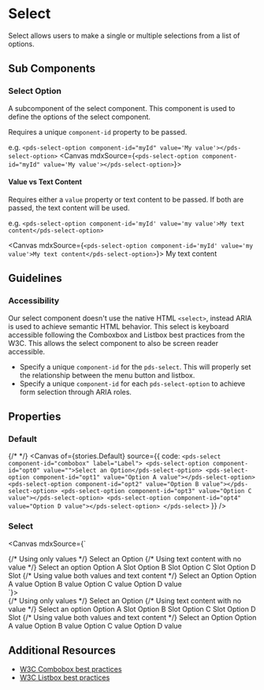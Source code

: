 

<Meta of={stories} />

# Select

Select allows users to make a single or multiple selections from a list of options.

## Sub Components

### Select Option

A subcomponent of the select component. This component is used to define the options of the select component.

Requires a unique `component-id` property to be passed.

e.g. `<pds-select-option component-id="myId" value='My value'></pds-select-option>`
<Canvas mdxSource={`
<pds-select-option component-id="myId" value='My value'></pds-select-option>
`}>
  <pds-select-option component-id="myId" value='My value'></pds-select-option>
</Canvas>

#### Value vs Text Content
Requires either a `value` property or text content to be passed. If both are passed, the text content will be used.

e.g. `<pds-select-option component-id='myId' value='my value'>My text content</pds-select-option>`

<Canvas mdxSource={`
<pds-select-option component-id='myId' value='my value'>My text content</pds-select-option>
`}>
  <pds-select-option component-id='myId' value='my value'>My text content</pds-select-option>
</Canvas>


## Guidelines
### Accessibility
Our select component doesn't use the native HTML `<select>`, instead ARIA is used to achieve semantic HTML behavior.
This select is keyboard accessible following the Comboxbox and Listbox best practices from the W3C. This allows the select component to also be screen reader accessible.

- Specify a unique `component-id` for  the `pds-select`. This will properly set the relationship between the menu button and listbox.
- Specify a unique `component-id` for each `pds-select-option` to achieve form selection through ARIA roles.

## Properties

<ArgTypes of={stories} />

### Default

{/* <Story story={stories.Default} /> */}
<Canvas of={stories.Default} source={{
  code: `
    <pds-select component-id="combobox" label="Label">
      <pds-select-option component-id="opt0" value="">Select an Option</pds-select-option>
      <pds-select-option component-id="opt1" value="Option A value"></pds-select-option>
      <pds-select-option component-id="opt2" value="Option B value"></pds-select-option>
      <pds-select-option component-id="opt3" value="Option C value"></pds-select-option>
      <pds-select-option component-id="opt4" value="Option D value"></pds-select-option>
    </pds-select>
  `
}} />

### Select
<Canvas mdxSource={`
<div style={{display: 'flex', 'flexDirection': 'column', gap: '16px'}}>
  {/* Using only values */}
  <pds-select component-id="combobox" label="Label">
    <pds-select-option component-id="opt0" value="">Select an Option</pds-select-option>
    <pds-select-option component-id="opt1" value="Option A value"></pds-select-option>
    <pds-select-option component-id="opt2" value="Option B value"></pds-select-option>
    <pds-select-option component-id="opt3" value="Option C value"></pds-select-option>
    <pds-select-option component-id="opt4" value="Option D value"></pds-select-option>
  </pds-select>
  {/* Using text content with no value */}
  <pds-select component-id="combobox2" label="Label">
    <pds-select-option component-id="opt0">Select an option</pds-select-option>
    <pds-select-option component-id="opt1">Option A Slot</pds-select-option>
    <pds-select-option component-id="opt2">Option B Slot</pds-select-option>
    <pds-select-option component-id="opt3">Option C Slot</pds-select-option>
    <pds-select-option component-id="opt4">Option D Slot</pds-select-option>
  </pds-select>
  {/* Using value both values and text content  */}
  <pds-select component-id="combobox1" label="Label">
    <pds-select-option component-id="opt0" value="val0">Select an Option</pds-select-option>
    <pds-select-option component-id="opt1" value="val1">Option A value</pds-select-option>
    <pds-select-option component-id="opt2" value="val2">Option B value</pds-select-option>
    <pds-select-option component-id="opt3" value="val3">Option C value</pds-select-option>
    <pds-select-option component-id="opt4" value="val4">Option D value</pds-select-option>
  </pds-select>
</div>
`}>
  <div style={{display: 'flex', 'flexDirection': 'column', gap: '16px'}}>
    {/* Using only values */}
    <pds-select component-id="combobox" label="Label">
      <pds-select-option component-id="opt0" value="">Select an Option</pds-select-option>
      <pds-select-option component-id="opt1" value="Option A value"></pds-select-option>
      <pds-select-option component-id="opt2" value="Option B value"></pds-select-option>
      <pds-select-option component-id="opt3" value="Option C value"></pds-select-option>
      <pds-select-option component-id="opt4" value="Option D value"></pds-select-option>
    </pds-select>
    {/* Using text content with no value */}
    <pds-select component-id="combobox2" label="Label">
      <pds-select-option component-id="opt0">Select an option</pds-select-option>
      <pds-select-option component-id="opt1">Option A Slot</pds-select-option>
      <pds-select-option component-id="opt2">Option B Slot</pds-select-option>
      <pds-select-option component-id="opt3">Option C Slot</pds-select-option>
      <pds-select-option component-id="opt4">Option D Slot</pds-select-option>
    </pds-select>
    {/* Using value both values and text content  */}
    <pds-select component-id="combobox1" label="Label">
      <pds-select-option component-id="opt0" value="val0">Select an Option</pds-select-option>
      <pds-select-option component-id="opt1" value="val1">Option A value</pds-select-option>
      <pds-select-option component-id="opt2" value="val2">Option B value</pds-select-option>
      <pds-select-option component-id="opt3" value="val3">Option C value</pds-select-option>
      <pds-select-option component-id="opt4" value="val4">Option D value</pds-select-option>
    </pds-select>
  </div>
</Canvas>

## Additional Resources

- [W3C Combobox best practices](https://www.w3.org/TR/wai-aria-practices-1.1/#combobox)
- [W3C Listbox best practices](https://www.w3.org/TR/wai-aria-practices-1.1/#Listbox)
